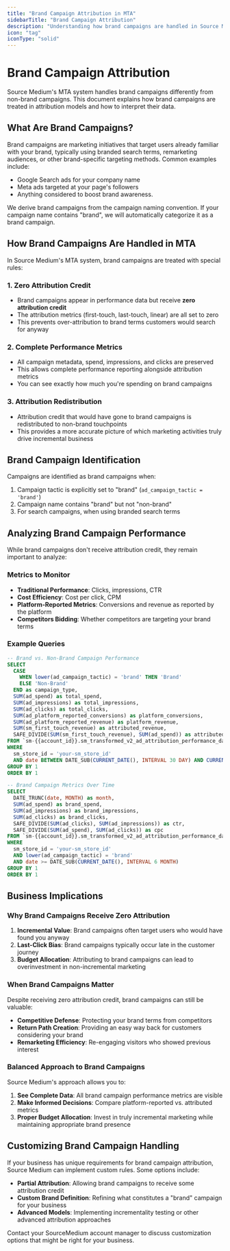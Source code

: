 ```yaml
---
title: "Brand Campaign Attribution in MTA"
sidebarTitle: "Brand Campaign Attribution"
description: "Understanding how brand campaigns are handled in Source Medium Multi-Touch Attribution"
icon: "tag"
iconType: "solid"
---
```


# Brand Campaign Attribution

Source Medium's MTA system handles brand campaigns differently from non-brand campaigns. This document explains how brand campaigns are treated in attribution models and how to interpret their data.

## What Are Brand Campaigns?

Brand campaigns are marketing initiatives that target users already familiar with your brand, typically using branded search terms, remarketing audiences, or other brand-specific targeting methods. Common examples include:

- Google Search ads for your company name
- Meta ads targeted at your page's followers
- Anything considered to boost brand awareness.

We derive brand campaigns from the campaign naming convention. If your campaign name contains "brand", we will automatically categorize it as a brand campaign.

## How Brand Campaigns Are Handled in MTA

In Source Medium's MTA system, brand campaigns are treated with special rules:

### 1. Zero Attribution Credit

- Brand campaigns appear in performance data but receive **zero attribution credit**
- The attribution metrics (first-touch, last-touch, linear) are all set to zero
- This prevents over-attribution to brand terms customers would search for anyway

### 2. Complete Performance Metrics

- All campaign metadata, spend, impressions, and clicks are preserved
- This allows complete performance reporting alongside attribution metrics
- You can see exactly how much you're spending on brand campaigns

### 3. Attribution Redistribution

- Attribution credit that would have gone to brand campaigns is redistributed to non-brand touchpoints
- This provides a more accurate picture of which marketing activities truly drive incremental business

## Brand Campaign Identification

Campaigns are identified as brand campaigns when:

1. Campaign tactic is explicitly set to "brand" (`ad_campaign_tactic = 'brand'`)
2. Campaign name contains "brand" but not "non-brand"
3. For search campaigns, when using branded search terms

## Analyzing Brand Campaign Performance

While brand campaigns don't receive attribution credit, they remain important to analyze:

### Metrics to Monitor

- **Traditional Performance**: Clicks, impressions, CTR
- **Cost Efficiency**: Cost per click, CPM
- **Platform-Reported Metrics**: Conversions and revenue as reported by the platform
- **Competitors Bidding**: Whether competitors are targeting your brand terms

### Example Queries

```sql
-- Brand vs. Non-Brand Campaign Performance
SELECT
  CASE 
    WHEN lower(ad_campaign_tactic) = 'brand' THEN 'Brand' 
    ELSE 'Non-Brand' 
  END as campaign_type,
  SUM(ad_spend) as total_spend,
  SUM(ad_impressions) as total_impressions,
  SUM(ad_clicks) as total_clicks,
  SUM(ad_platform_reported_conversions) as platform_conversions,
  SUM(ad_platform_reported_revenue) as platform_revenue,
  SUM(sm_first_touch_revenue) as attributed_revenue,
  SAFE_DIVIDE(SUM(sm_first_touch_revenue), SUM(ad_spend)) as attributed_roas
FROM `sm-{{account_id}}.sm_transformed_v2_ad_attribution_performance_daily`
WHERE 
  sm_store_id = 'your-sm_store_id'
  AND date BETWEEN DATE_SUB(CURRENT_DATE(), INTERVAL 30 DAY) AND CURRENT_DATE()
GROUP BY 1
ORDER BY 1
```

```sql
-- Brand Campaign Metrics Over Time
SELECT
  DATE_TRUNC(date, MONTH) as month,
  SUM(ad_spend) as brand_spend,
  SUM(ad_impressions) as brand_impressions,
  SUM(ad_clicks) as brand_clicks,
  SAFE_DIVIDE(SUM(ad_clicks), SUM(ad_impressions)) as ctr,
  SAFE_DIVIDE(SUM(ad_spend), SUM(ad_clicks)) as cpc
FROM `sm-{{account_id}}.sm_transformed_v2_ad_attribution_performance_daily`
WHERE 
  sm_store_id = 'your-sm_store_id'
  AND lower(ad_campaign_tactic) = 'brand'
  AND date >= DATE_SUB(CURRENT_DATE(), INTERVAL 6 MONTH)
GROUP BY 1
ORDER BY 1
```

## Business Implications

### Why Brand Campaigns Receive Zero Attribution

1. **Incremental Value**: Brand campaigns often target users who would have found you anyway
2. **Last-Click Bias**: Brand campaigns typically occur late in the customer journey
3. **Budget Allocation**: Attributing to brand campaigns can lead to overinvestment in non-incremental marketing

### When Brand Campaigns Matter

Despite receiving zero attribution credit, brand campaigns can still be valuable:

- **Competitive Defense**: Protecting your brand terms from competitors
- **Return Path Creation**: Providing an easy way back for customers considering your brand
- **Remarketing Efficiency**: Re-engaging visitors who showed previous interest

### Balanced Approach to Brand Campaigns

Source Medium's approach allows you to:

1. **See Complete Data**: All brand campaign performance metrics are visible
2. **Make Informed Decisions**: Compare platform-reported vs. attributed metrics
3. **Proper Budget Allocation**: Invest in truly incremental marketing while maintaining appropriate brand presence

## Customizing Brand Campaign Handling

If your business has unique requirements for brand campaign attribution, Source Medium can implement custom rules. Some options include:

- **Partial Attribution**: Allowing brand campaigns to receive some attribution credit
- **Custom Brand Definition**: Refining what constitutes a "brand" campaign for your business
- **Advanced Models**: Implementing incrementality testing or other advanced attribution approaches

Contact your SourceMedium account manager to discuss customization options that might be right for your business. 
